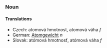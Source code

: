 ===Noun===

====Translations====

*Czech:  atomová hmotnost,  atomová váha  ''f''
*German: [[Atomgewicht]] ''n''
*Slovak:  atómová hmotnosť,  atómová váha  ''f''